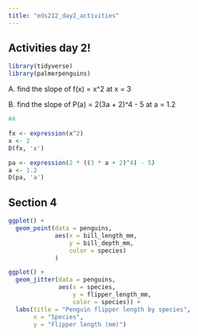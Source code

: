 ```yaml
---
title: "eds212_day2_activities"
---
```


## Activities day 2!

```r
library(tidyverse)
library(palmerpenguins)
```

A. find the slope of f(x) = x\^2 at x = 3

B. find the slope of P(a) = 2(3a + 2)\^4 - 5 at a = 1.2

```r

#A

fx <- expression(x^2)
x <- 2
D(fx, 'x')
```

```r
pa <- expression(2 * ((3 * a + 2)^4) - 5)
a <- 1.2
D(pa, 'a')
```

## Section 4

```r
ggplot() +
  geom_point(data = penguins, 
             aes(x = bill_length_mm, 
                 y = bill_depth_mm,
                 color = species)
             )
```

```r
ggplot() +
  geom_jitter(data = penguins, 
              aes(x = species,
                  y = flipper_length_mm,
                  color = species)) +
  labs(title = "Penguin flipper length by species",
       x = "Species",
       y = "Flipper length (mm)")
```
